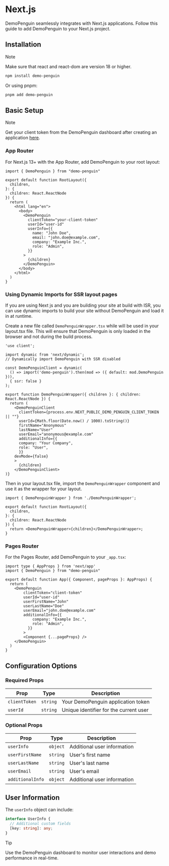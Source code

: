 # Next.js

DemoPenguin seamlessly integrates with Next.js applications. Follow this guide to add DemoPenguin to your Next.js project.

## Installation

> [!NOTE]
>
> Make sure that react and react-dom are version 18 or higher.

```sh npm2yarn
npm install demo-penguin
```

Or using pnpm:
```sh
pnpm add demo-penguin
```

## Basic Setup

> [!NOTE]
> 
> Get your client token from the DemoPenguin dashboard after creating an application [here](https://demopenguin.com/applications).

### App Router

For Next.js 13+ with the App Router, add DemoPenguin to your root layout:

```tsx filename="app/layout.tsx"
import { DemoPenguin } from "demo-penguin"

export default function RootLayout({
  children,
}: {
  children: React.ReactNode
}) {
  return (
    <html lang="en">
      <body>
        <DemoPenguin
          clientToken="your-client-token"
          userId="user-id"
          userInfo={{
            name: "John Doe",
            email: "john.doe@example.com",
            company: "Example Inc.",
            role: "Admin",
          }}
        >
          {children}
        </DemoPenguin>
      </body>
    </html>
  )
}
```

### Using Dynamic Imports for SSR layout pages

If you are using Next js and you are building your site at build with ISR, you can use dynamic imports to build your site without DemoPenguin and load it in at runtime.

Create a new file called `DemoPenguinWrapper.tsx` while will be used in your layout.tsx file. This will ensure that DemoPenguin is only loaded in the browser and not during the build process.
```tsx
'use client';

import dynamic from 'next/dynamic';
// Dynamically import DemoPenguin with SSR disabled

const DemoPenguinClient = dynamic(
  () => import('demo-penguin').then(mod => ({ default: mod.DemoPenguin })),
  { ssr: false }
);

export function DemoPenguinWrapper({ children }: { children: React.ReactNode }) {
  return (
    <DemoPenguinClient
      clientToken={process.env.NEXT_PUBLIC_DEMO_PENGUIN_CLIENT_TOKEN || ""}
      userId={Math.floor(Date.now() / 1000).toString()}
      firstName="Anonymous"
      lastName="User"
      userEmail="anonymous@example.com"
      additionalInfo={{
      company: "Your Company",
      role: "User",
      }}
    devMode={false}
    >
      {children}
    </DemoPenguinClient>
)}
```

Then in your layout.tsx file, import the `DemoPenguinWrapper` component and use it as the wrapper for your layout.

```tsx filename="app/layout.tsx"
import { DemoPenguinWrapper } from './DemoPenguinWrapper';

export default function RootLayout({
  children,
}: {
  children: React.ReactNode
}) {
  return <DemoPenguinWrapper>{children}</DemoPenguinWrapper>;
}
```

### Pages Router

For the Pages Router, add DemoPenguin to your `_app.tsx`:

```tsx filename="pages/_app.tsx"
import type { AppProps } from 'next/app'
import { DemoPenguin } from "demo-penguin"

export default function App({ Component, pageProps }: AppProps) {
  return (
    <DemoPenguin
        clientToken="client-token"
        userId="user-id"
        userFirstName="John"
        userLastName="Doe"
        userEmail="john.doe@example.com"
        additionalInfo={{
            company: "Example Inc.",
            role: "Admin",
          }}
        >
        <Component {...pageProps} />
    </DemoPenguin>
  )
}
```

## Configuration Options

### Required Props

| Prop | Type | Description |
|------|------|-------------|
| `clientToken` | `string` | Your DemoPenguin application token |
| `userId` | `string` | Unique identifier for the current user |

### Optional Props

| Prop | Type | Description |
|------|------|-------------|
| `userInfo` | `object` | Additional user information |
| `userFirstName` | `string` | User's first name |
| `userLastName` | `string` | User's last name |
| `userEmail` | `string` | User's email |
| `additionalInfo` | `object` | Additional user information |

## User Information

The `userInfo` object can include:

```typescript
interface UserInfo {
  // Additional custom fields
  [key: string]: any;
}
```

> [!TIP]
>
> Use the DemoPenguin dashboard to monitor user interactions and demo performance in real-time.
